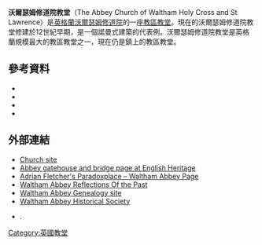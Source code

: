 {{Infobox  church
| name                   = 沃尔瑟姆修道院教堂
| fullname               =
| image                  = WalthamAbbey.JPG
| imagesize              = 300
| imagelink              =
| imagealt               = Waltham Abbey
| landscape              =
| caption                = 沃尔瑟姆修道院教堂
| osgraw                 =
| osgridref              = {{gbmappingsmall|TL3799300687}}
| location               =
| country                = [[英國|英國]][[英格蘭|英格蘭]]
| denomination           = [[英國聖公會|英國聖公會]]
| churchmanship          =
| website                = [http://www.walthamabbeychurch.co.uk/ www.walthamabbeychurch.co.uk]
| founded date           = 1030
| founder                =
| dedication             =[[聖十字|聖十字]]和[[聖勞倫斯|聖勞倫斯]]
| dedicated date         =
| consecrated date       = 1060
| relics                 =
| events                 =
| status                 =
| functional status      =
| heritage designation   =
| designated date        =
| architect              =
| architectural type     = [[修道院|修道院]]
| style                  = [[諾曼式建築|諾曼式建築]]
| completed date         =
| construction cost      =
| closed date            =
| demolished date        =
| capacity               =
| length                 =
| width                  =
| width nave             =
| height                 =
| other dimensions       =
| materials              =
}}
'''沃爾瑟姆修道院教堂'''（The Abbey Church of Waltham Holy Cross and St Lawrence）是[[英格蘭|英格蘭]][[沃爾瑟姆修道院|沃爾瑟姆修道院]]的一座[[教區教堂|教區教堂]]。現在的沃爾瑟姆修道院教堂修建於12世紀早期，是一個諾曼式建築的代表例。沃爾瑟姆修道院教堂是英格蘭規模最大的教區教堂之一，現在仍是鎮上的教區教堂。
==參考資料==
* {{cite book |title=William Burges and the High Victorian Dream |last=Crook |first =J. Mordaunt |year= 1981|publisher=John Murray |location= |isbn= }}
* {{cite book|author=Hagger, Nicholas|title=A View of Epping Forest|publisher=O Books|year= 2012|isbn=978-1846945878}}
* {{cite book |title=The Buildings of England: Essex |last=Pevsner |first=Nilkolaus |year=1965 |publisher=Penguin |location= |isbn=0-14-071011-6  }}
* {{cite book |title=The Buildings of England: Essex |last=Bettley |first=James  |author2=Nikolaus Pevsner  |year=2007 |publisher= Yale University Press|isbn= 978-0-300-11614-4 |pages= }}
==外部連結==
{{commons category|Waltham Abbey}}
*[http://www.walthamabbeychurch.co.uk/ Church site] {{Wayback|url=http://www.walthamabbeychurch.co.uk/ |date=20160412043622 }}
*[http://www.english-heritage.org.uk/daysout/properties/waltham-abbey-gatehouse-and-bridge/ Abbey gatehouse and bridge page at English Heritage] {{Wayback|url=http://www.english-heritage.org.uk/daysout/properties/waltham-abbey-gatehouse-and-bridge/ |date=20150218230817 }}
*[https://web.archive.org/web/20060427165558/http://paradoxplace.com/Photo%20Pages/UK/Britain_South_and_West/Waltham/Waltham_Abbey.htm  Adrian Fletcher's Paradoxplace – Waltham Abbey Page]
*[http://www.walthamabbeyarchive.com Waltham Abbey Reflections Of the Past] {{Wayback|url=http://www.walthamabbeyarchive.com/ |date=20200211170709 }}
*[https://web.archive.org/web/20190121223104/http://www.walthamabbeygenealogy.co.uk/ Waltham Abbey Genealogy site]
*[http://www.walthamabbeyhistoricalsociety.org.uk Waltham Abbey Historical Society] {{Wayback|url=http://www.walthamabbeyhistoricalsociety.org.uk/ |date=20090909003027 }}
*{{oscoor gbx|TL381007}}.
[[Category:英國教堂|Category:英國教堂]]
